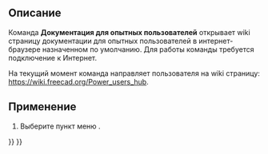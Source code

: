 <languages/>

{{Docnav/ru
|[[Std_FreeCADUserHub/ru|Пользовательская документация]]
|[[Std_PythonHelp/ru|Автоматически сгенерированная документация python]]
|[[Std_Help_Menu/ru|Раздел Меню Справка]]
|IconL=Std_FreeCADUserHub.svg
|IconR=Std_FreeCADWebsite.svg
|IconC=Freecad.svg
}}

{{GuiCommand/ru
|Name/ru=Документация по созданию скриптов на Python
|Name=Std_FreeCADPowerUserHub
|MenuLocation=Справка → Документация по созданию скриптов на Python
|Workbenches=Все
|SeeAlso=[[Std_FreeCADWebsite/ru|Сайт FreeCAD]], [[Std_FreeCADUserHub/ru|Пользовательская документация]], [[Std_FreeCADForum/ru|Форум FreeCAD]], [[Std_FreeCADFAQ/ru|FreeCAD Часто Задаваемые  Вопросы]]
}}

<span id="Description"></span>
==Описание==

Команда '''Документация для опытных пользователей''' открывает wiki страницу документации для опытных пользователей в интернет-браузере назначенном по умолчанию. Для работы команды требуется подключение к Интернет.

На текущий момент команда направляет пользователя на wiki страницу: [https://wiki.freecad.org/Power_users_hub https://wiki.freecad.org/Power_users_hub].

<span id="Usage"></span>
==Применение==

# Выберите пункт меню {{MenuCommand|Помощь → [[Image:Std_FreeCADPowerUserHub.svg|16px]] Документация по созданию скриптов на Python}}.


{{Docnav/ru
|[[Std_FreeCADUserHub/ru|Пользовательская документация]]
|[[Std_PythonHelp/ru|Автоматически сгенерированная документация python]]
|[[Std_Help_Menu/ru|Раздел Меню Справка]]
|IconL=Std_FreeCADUserHub.svg
|IconR=Std_FreeCADWebsite.svg
|IconC=Freecad.svg
}}

{{Std_Base_navi{{#translation:}}}}
{{Userdocnavi{{#translation:}}}}